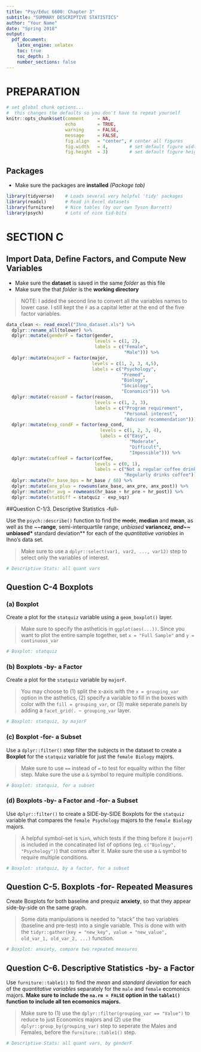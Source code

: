 ```yaml
---
title: "Psy/Educ 6600: Chapter 3"
subtitle: "SUMMARY DESCRIPTIVE STATISTICS"
author: "Your Name"
date: "Spring 2018"
output: 
  pdf_document:
    latex_engine: xelatex
    toc: true
    toc_depth: 3
    number_sections: false
---
```


\clearpage

# PREPARATION

```r
# set global chunk options...  
#  this changes the defaults so you don't have to repeat yourself
knitr::opts_chunk$set(comment     = NA,
                      echo        = TRUE, 
                      warning     = FALSE, 
                      message     = FALSE,
                      fig.align   = "center", # center all figures
                      fig.width   = 4,        # set default figure width to 4 inches
                      fig.height  = 3)        # set default figure height to 3 inches
```

## Packages

* Make sure the packages are **installed** *(Package tab)*

```r
library(tidyverse)    # Loads several very helpful 'tidy' packages
library(readxl)       # Read in Excel datasets
library(furniture)    # Nice tables (by our own Tyson Barrett)
library(psych)        # Lots of nice tid-bits
```

\clearpage



# SECTION C

## Import Data, Define Factors, and Compute New Variables

* Make sure the **dataset** is saved in the same *folder* as this file
* Make sure the that *folder* is the **working directory**

> NOTE: I added the second line to convert all the variables names to lower case.  I still kept the `F` as a capital letter at the end of the five factor variables.

```r
data_clean <- read_excel("Ihno_dataset.xls") %>% 
  dplyr::rename_all(tolower) %>% 
  dplyr::mutate(genderF = factor(gender, 
                                 levels = c(1, 2),
                                 labels = c("Female", 
                                            "Male"))) %>% 
  dplyr::mutate(majorF = factor(major, 
                                levels = c(1, 2, 3, 4,5),
                                labels = c("Psychology",
                                           "Premed",
                                           "Biology",
                                           "Sociology",
                                           "Economics"))) %>% 
  dplyr::mutate(reasonF = factor(reason,
                                 levels = c(1, 2, 3),
                                 labels = c("Program requirement",
                                            "Personal interest",
                                            "Advisor recommendation"))) %>% 
  dplyr::mutate(exp_condF = factor(exp_cond,
                                   levels = c(1, 2, 3, 4),
                                   labels = c("Easy",
                                              "Moderate",
                                              "Difficult",
                                              "Impossible"))) %>% 
  dplyr::mutate(coffeeF = factor(coffee,
                                 levels = c(0, 1),
                                 labels = c("Not a regular coffee drinker",
                                            "Regularly drinks coffee")))  %>% 
  dplyr::mutate(hr_base_bps = hr_base / 60) %>% 
  dplyr::mutate(anx_plus = rowsums(anx_base, anx_pre, anx_post)) %>% 
  dplyr::mutate(hr_avg = rowmeans(hr_base + hr_pre + hr_post)) %>% 
  dplyr::mutate(statDiff = statquiz - exp_sqz)
```

\clearpage



##Question C-1/3. Descriptive Statistics -full-

Use the `psych::describe()` function to find the ~~mode~~, **median** and **mean**, as well as the ~~**range**, semi-interquartile range, *unbiased* **variance*z, and~~ *unbiased* **standard deviation** for each of the *quantitative variables* in Ihno's data set.  

> Make sure to use a `dplyr::select(var1, var2, ..., var12)` step to select only the variables of interest.

```r
# Descriptive Stats: all quant vars

```

\clearpage



## Question C-4 Boxplots

### (a) Boxplot 

Create a plot for the `statquiz` variable using a `geom_boxplot()` layer. 

> Make sure to specify the astheticis in `ggplot(aes(...))`.  Since you want to plot the entire sample together, set `x = "Full Sample"` and `y = continuous_var`

```r
# Boxplot: statquiz

```

\clearpage



### (b) Boxplots -by- a Factor

Create a plot for the `statquiz` variable by `majorF`.

> You may choose to (1) split the x-axis with the `x = grouping_var` option in the asthetics, (2) specify a variable to fill in the boxes with color with the `fill = grouping_var`, or (3) make seperate panels by adding a `facet_grid(. ~ grouping_var` layer.

```r
# Boxplot: statquiz, by majorF

```

\clearpage



### (c) Boxplot -for- a Subset

Use a `dplyr::filter()` step filter the subjects in the dataset to create a **Boxplot** for the `statquiz` variable for just the `female Biology` majors.

> Make sure to use `==` instead of `=` to test for equality within the filter step.  Make sure the use a `&` symbol to require multiple conditions.

```r
# Boxplot: statquiz, for a subset

```

\clearpage



### (d) Boxplots -by- a Factor and -for- a Subset

Use `dplyr::filter()` to create a SIDE-by-SIDE Boxplots for the `statquiz` variable that compares  the `female Psychology` majors to the `female Biology` majors.

> A helpful symbol-set is `%in%`, which tests if the thing before it (`majorF`) is included in the concatinated list of options (eg. `c("Biology", "Psychology")`) that comes after it.  Make sure the use a `&` symbol to require multiple conditions.

```r
# Boxplot: statquiz, by a factor, for a subset

```

\clearpage



## Question C-5. Boxplots -for- Repeated Measures

Create Boxplots for both baseline and prequiz **anxiety**, so that they appear side-by-side on the same graph.

> Some data manipulations is needed to "stack" the two variables (baseline and pre-test) into a single variable.  This is done with with the `tidyr::gather(key = "new_key", value = "new_value", old_var_1, old_var_2, ...)` function.
 
```r
# Boxplot: anxiety, compare two repeated measures

```
 
\clearpage



## Question C-6. Descriptive Statistics -by- a Factor
 
Use `furniture::table1()` to find the *mean* and *standard deviation* for each of the *quantitative variables* separately for the `male` and `female` ecomonics majors.  **Make sure to include the `na.rm = FALSE` option in the `table1()` function to include all ten ecomonics majors.**

> Make sure to (1) use the `dplyr::filter(grouping_var == "Value")` to reduce to just Economics majors and (2) use the `dplyr::group_by(grouping_var)` step to seperate the Males and Females,  before the `furniture::table1()` step.  

```r
# Descriptive Stats: all quant vars, by genderF

```


